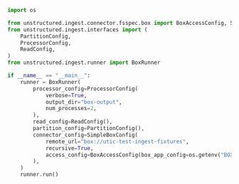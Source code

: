 ```python Python
import os

from unstructured.ingest.connector.fsspec.box import BoxAccessConfig, SimpleBoxConfig
from unstructured.ingest.interfaces import (
    PartitionConfig,
    ProcessorConfig,
    ReadConfig,
)
from unstructured.ingest.runner import BoxRunner

if __name__ == "__main__":
    runner = BoxRunner(
        processor_config=ProcessorConfig(
            verbose=True,
            output_dir="box-output",
            num_processes=2,
        ),
        read_config=ReadConfig(),
        partition_config=PartitionConfig(),
        connector_config=SimpleBoxConfig(
            remote_url="box://utic-test-ingest-fixtures",
            recursive=True,
            access_config=BoxAccessConfig(box_app_config=os.getenv("BOX_APP_CONFIG_PATH")),
        ),
    )
    runner.run()
```
